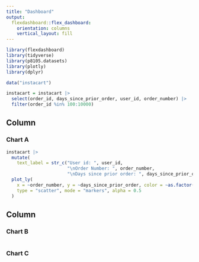 ```yaml
---
title: "Dashboard"
output: 
  flexdashboard::flex_dashboard:
    orientation: columns
    vertical_layout: fill
---
```


```r
library(flexdashboard)
library(tidyverse)
library(p8105.datasets)
library(plotly)
library(dplyr)
```

```r
data("instacart")

instacart = instacart |> 
  select(order_id, days_since_prior_order, user_id, order_number) |> 
  filter(order_id %in% 100:10000)
```


Column {data-width=650}
-----------------------------------------------------------------------

### Chart A

```r
instacart |> 
  mutate(
    text_label = str_c("User id: ", user_id, 
                       "\nOrder Number: ", order_number,
                       "\nDays since prior order: ", days_since_prior_order)) |> 
  plot_ly(
    x = ~order_number, y = ~days_since_prior_order, color = ~as.factor(user_id), text = ~text_label,
    type = "scatter", mode = "markers", alpha = 0.5
  )
```

Column {data-width=350}
-----------------------------------------------------------------------

### Chart B

```r

```

### Chart C

```r

```


